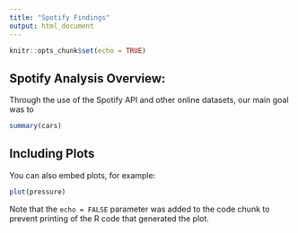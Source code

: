 ```yaml
---
title: "Spotify Findings"
output: html_document
---
```


```r
knitr::opts_chunk$set(echo = TRUE)
```

## Spotify Analysis Overview: 

Through the use of the Spotify API and other online datasets, our main goal was to 

```r
summary(cars)
```

## Including Plots

You can also embed plots, for example:

```r
plot(pressure)
```

Note that the `echo = FALSE` parameter was added to the code chunk to prevent printing of the R code that generated the plot.

